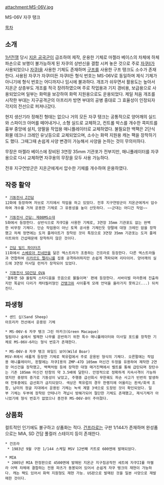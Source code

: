 attachment:MS-06V.jpg

MS-06V 자쿠 탱크

[[목차]]

== 소개 ==
[[1년전쟁]] 당시 [[지온 공국|지온 공국군]]이 급조하여 제작, 운용한 기체로 마젤라 베이스의 차체에 하체 파손으로 보행이 불가능하게 된 자쿠의 상반신을 결합 시켜 놓은 것으로 주로 [[자쿠II]]가 사용되었으나 [[자쿠I]]을 사용한 기체도 존재하며 [[구프]]를 사용한 구프 탱크도 소수가 존재한다. 사용된 자쿠가 자쿠I이든 자쿠II든 형식 번호는 MS-06V로 동일하며 제식 기체가 아니기에 형식 번호는 어디까지나 임시에 불과하다. 개조가 쉬우면서 활용도는 높아서 지온군 상층부도 개조를 적극 장려하였으며 주로 작업용과 기지 경비용, 보급용으로 사용되었으며 일부는 화력을 보강하여 화력 지원용으로도 운용되었다. 제일 처음 개조를 시작한 부대는 지구공격군의 아프리카 방면 부대의 공병 중대로 그 효율성이 인정되자 각지의 전선으로 퍼져나갔다.

현지 생산기라 정해진 형태는 없으나 거의 모든 자쿠 탱크는 공통적으로 양어깨의 실드와 스파이크 아머를 떼어내거나, 소형 실드로 교체하고, 컨트롤 박스를 개수한 콕피트를 흉부 중앙에 설치, 양팔을 작업용 매니퓰레이터로 교체하였다. 불필요한 백팩은 2단식 화물 데크나 크레인 유닛등으로 교체되었으며, 소수는 화력 지원용 캐논 팩을 장착하기도 했다. 그때그때 손쉽게 사양 변경이 가능해서 사양을 논하는 것이 무의미하다.

무장은 마젤라 베이스에 장비된 3연장 35mm 기관포가 전부지만, 매니퓰레이터를 자쿠용으로 다시 교체하면 자쿠용의 무장을 모두 사용 가능하다. 

전후 지구연방군은 지온군에게서 압수한 기체를 개수하여 운용하였다.

== 작중 활약 ==
 * [[기동전사 Z건담]]
 12화에 등장하며 자브로 기지에서 작업을 하고 있었다. 전후 지구연방군이 지온군에게서 압수하여 개수를 거쳐 운용한 기체로 그 유용성을 높이 산듯하다. ~~군대는 어디건 작업~~ 

 * [[기동전사 건담: 제08MS소대]]
 5화에서 등장한다. 상반식으로 자쿠I을 사용한 기체로, 3연장 35mm 기관포도 없는 완벽한 비무장 기체다. 단순 작업용이 아닌 토목 공사용 기체인듯 양팔에 대형 크레인 암을 장착했고 차체 정면에는 도저 플레이트가 장착된 것이 특징으로 3연장 35mm 기관포는 도저 플레이트와의 간섭때문에 장착하지 않은 것이다.

 * [[건담 빌드 파이터즈]]
 11화에서 [[스베로아 진네만]]을 닮은 엑스트라가 조종하는 건프라로 등장한다. 다른 엑스트라들과 연합하여 [[리카르도 펠리니]]를 집중 공격하려하지만 손쉽게 격파되며 리타이어. 양어깨의 실드에 3연장 미사일 런처가 장착되어 있었다.

 * [[기동전사 SD건담 OVA]]
 '결투편 SD 올림픽 스타디움을 웃음으로 물들이며' 편에 등장한다. 서바이벌 마라톤에 진출하지만 똑같이 다리가 캐터필러형인 [[건탱크]]와 사이좋게 모래 언덕을 올라가지 못하고(...) 뒤처진다.
== 파생형 ==
 * 샌드 십(Sand Sheep)
 아프리카 전선에서 운용된 기체

 * MS-06V-6 자쿠 탱크 그린 마카크(Green Macaque)
 밀림이나 숲에서 벌채한 나무를 운반하기 위한 특수 매니퓰레이터와 미사일 포드를 장착한 기체로 MS-06V-6라는 형식 번호가 존재한다.

 * MS-06V-8 자쿠 탱크 와일드 보어(Wild Boar)
 MSV-R에서 새롭게 등장한 기체로 북유럽에서 주로 운용된 형식의 기체다. 오른팔에는 작업용 매니퓰레이터, 왼팔에는 자쿠I용의 ZMP-47D 105mm 머신건 두정을 유용하여 제작한 2연장 머신건을 장착했고, 백팩처럼 등에 장착한 대형 매거진팩에서 벨트를 통해 급탄되며 장탄수는 기존 105mm 머신건 탄창의 약 3.5배에 달한다. 안정적으로 정확하게 지속사격이 가능하였지만 중량의 증가로 기동성이 낮았고, 주행중 급선회시 무한궤도 파손 사고가 빈번히 발생하여 전투중에도 급선회가 금지되었다. 색상은 북유럽의 경우 한랭지에 어울리는 흰색/회색 조합, 남미의 정글 지대에서 운용된 기체는 녹색 계열 3색으로 도장된 것이 확인되었다. 일부 기체는 두부에 장착된 안테나가 격납시 방해가되어 절단한 기체도 존재했고, 제식기체가 아니었기에 형식 번호가 없었으나 종전후 MS-06V-8이 주어졌다.

== 상품화 ==
컬트적인 인기에도 불구하고 상품화는 적다. [[건프라]]로는 구판 1/144가 존재하며 완성품으로는 MIA, SD 건담 풀컬러 스테이지 등이 존재한다.

 * 건프라
  * 1983년 9월 구판 1/144 스케일 MSV 12번째 키트로 600엔에 발매되었다.

 * MIA
  * 2005년 MIA 한정판으로 4500엔에 발매된 지온군 지구침공작전 세트에 자쿠II를 마젤라 어택 차체에 결합하는 전용 파츠가 동봉되어 있어서 손쉽게 자쿠 탱크의 재현이 가능하다. 캐논 팩도 있어서 화력 지원형도 재현 가능. US판으로 발매된 것을 일본 사양으로 재발매한 것이다.
